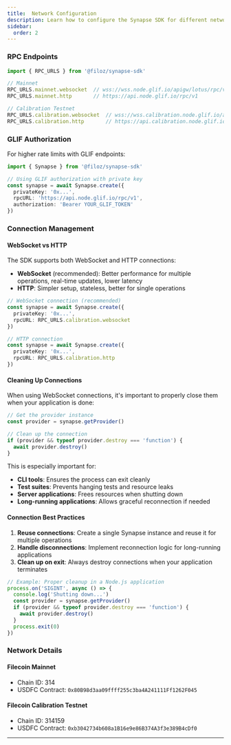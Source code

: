 ```yaml
---
title:  Network Configuration
description: Learn how to configure the Synapse SDK for different networks.
sidebar: 
  order: 2
---
```


### RPC Endpoints

```typescript
import { RPC_URLS } from '@filoz/synapse-sdk'

// Mainnet
RPC_URLS.mainnet.websocket  // wss://wss.node.glif.io/apigw/lotus/rpc/v1
RPC_URLS.mainnet.http       // https://api.node.glif.io/rpc/v1

// Calibration Testnet
RPC_URLS.calibration.websocket  // wss://wss.calibration.node.glif.io/apigw/lotus/rpc/v1
RPC_URLS.calibration.http       // https://api.calibration.node.glif.io/rpc/v1
```

### GLIF Authorization

For higher rate limits with GLIF endpoints:

```typescript
import { Synapse } from '@filoz/synapse-sdk'

// Using GLIF authorization with private key
const synapse = await Synapse.create({
  privateKey: '0x...',
  rpcURL: 'https://api.node.glif.io/rpc/v1',
  authorization: 'Bearer YOUR_GLIF_TOKEN'
})
```

### Connection Management

#### WebSocket vs HTTP

The SDK supports both WebSocket and HTTP connections:

- **WebSocket** (recommended): Better performance for multiple operations, real-time updates, lower latency
- **HTTP**: Simpler setup, stateless, better for single operations

```typescript
// WebSocket connection (recommended)
const synapse = await Synapse.create({
  privateKey: '0x...',
  rpcURL: RPC_URLS.calibration.websocket
})

// HTTP connection
const synapse = await Synapse.create({
  privateKey: '0x...',
  rpcURL: RPC_URLS.calibration.http
})
```

#### Cleaning Up Connections

When using WebSocket connections, it's important to properly close them when your application is done:

```typescript
// Get the provider instance
const provider = synapse.getProvider()

// Clean up the connection
if (provider && typeof provider.destroy === 'function') {
  await provider.destroy()
}
```

This is especially important for:

- **CLI tools**: Ensures the process can exit cleanly
- **Test suites**: Prevents hanging tests and resource leaks
- **Server applications**: Frees resources when shutting down
- **Long-running applications**: Allows graceful reconnection if needed

#### Connection Best Practices

1. **Reuse connections**: Create a single Synapse instance and reuse it for multiple operations
2. **Handle disconnections**: Implement reconnection logic for long-running applications
3. **Clean up on exit**: Always destroy connections when your application terminates

```typescript
// Example: Proper cleanup in a Node.js application
process.on('SIGINT', async () => {
  console.log('Shutting down...')
  const provider = synapse.getProvider()
  if (provider && typeof provider.destroy === 'function') {
    await provider.destroy()
  }
  process.exit(0)
})
```

### Network Details

#### Filecoin Mainnet

- Chain ID: 314
- USDFC Contract: `0x80B98d3aa09ffff255c3ba4A241111Ff1262F045`

#### Filecoin Calibration Testnet

- Chain ID: 314159
- USDFC Contract: `0xb3042734b608a1B16e9e86B374A3f3e389B4cDf0`

---
